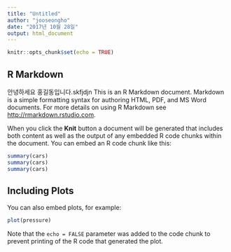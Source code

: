 ```yaml
---
title: "Untitled"
author: "jooseongho"
date: "2017년 10월 28일"
output: html_document
---
```


```r
knitr::opts_chunk$set(echo = TRUE)
```

## R Markdown
안녕하세요 홍길동입니다.skfjdjn
This is an R Markdown document. Markdown is a simple formatting syntax for authoring HTML, PDF, and MS Word documents. For more details on using R Markdown see <http://rmarkdown.rstudio.com>.

When you click the **Knit** button a document will be generated that includes both content as well as the output of any embedded R code chunks within the document. You can embed an R code chunk like this:

```r
summary(cars)
summary(cars)
summary(cars)
```

## Including Plots

You can also embed plots, for example:

```r
plot(pressure)
```

Note that the `echo = FALSE` parameter was added to the code chunk to prevent printing of the R code that generated the plot.
